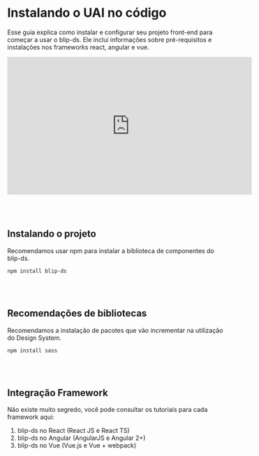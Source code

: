 
<Meta title="Vamos Começar/Instalação" name="Installation" />


# Instalando o UAI no código

Esse guia explica como instalar e configurar seu projeto front-end para começar a usar o blip-ds. Ele inclui informações sobre pré-requisitos e instalações nos frameworks react, angular e vue.

<iframe width="560" height="315" src="https://cdn-assets-us.frontify.com/s3/frontify-enterprise-files-us/eyJwYXRoIjoidGFrZS1ibGlwXC9maWxlXC96OWhVdTV3eVJZM1B6SnZvYTJZay5tcDQifQ:take-blip:EtPKnRkzRsLsHN3BwFj6GS4l8S7nMT-vWqr_5rMbFds?width=%7Bwidth%7D&format=mp4" frameborder="0" allow="accelerometer; clipboard-write; encrypted-media; gyroscope; picture-in-picture" allowfullscreen></iframe>

<br></br>
## Instalando o projeto

Recomendamos usar npm para instalar a biblioteca de componentes do blip-ds.

<code>npm install blip-ds</code>

<br></br>
## Recomendações de bibliotecas

Recomendamos a instalação de pacotes que vão incrementar na utilização do Design System.

<code>npm install sass</code>

<br></br>
## Integração Framework
Não existe muito segredo, você pode consultar os tutoriais para cada framework aqui:

<ol>
  <li>blip-ds no React (React JS e React TS)</li>
  <li>blip-ds no Angular (AngularJS e Angular 2+)</li>
  <li>blip-ds no Vue (Vue.js e Vue + webpack)</li>
</ol>
